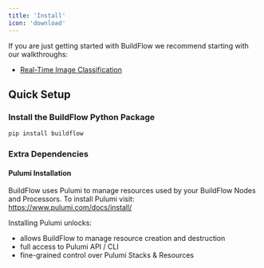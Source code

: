 ```yaml
---
title: 'Install'
icon: 'download'
---
```


If you are just getting started with BuildFlow we recommend starting with our walkthroughs:
- [Real-Time Image Classification](./walkthroughs/realtime-image-classification)

## Quick Setup

### Install the BuildFlow Python Package

```bash
pip install buildflow
```

### Extra Dependencies

#### Pulumi Installation

BuildFlow uses Pulumi to manage resources used by your BuildFlow Nodes and Processors. To install Pulumi visit: https://www.pulumi.com/docs/install/

Installing Pulumi unlocks:
- allows BuildFlow to manage resource creation and destruction
- full access to Pulumi API / CLI
- fine-grained control over Pulumi Stacks & Resources
